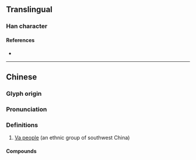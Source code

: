 {{character info}}
==Translingual==
{{wikipedia|Va people}}

===Han character===
{{Han char|rn=9|rad=人|as=04|sn=6|four=21217|canj=OMVN|ids=⿰亻瓦}}

====References====
* {{Han ref|kx=0100.021|hdz=10121.030|uh=4F64|ud=20324|bh=CA5F|bd=51807}}

----

==Chinese==
{{zh-forms}}

===Glyph origin===
{{Han etym|邷}}

===Pronunciation===
{{zh-pron
|m=wǎ
|c=ngaa5
|mc=
|oc=
|ma=
|cat=pn
}}

===Definitions===
{{zh-hanzi}}

# [[w:Va people|Va people]] (an ethnic group of southwest China)

====Compounds====
{{zh-der|佤族|佤邦|佤語|佧佤}}

{{zh-cat|Tribes}}